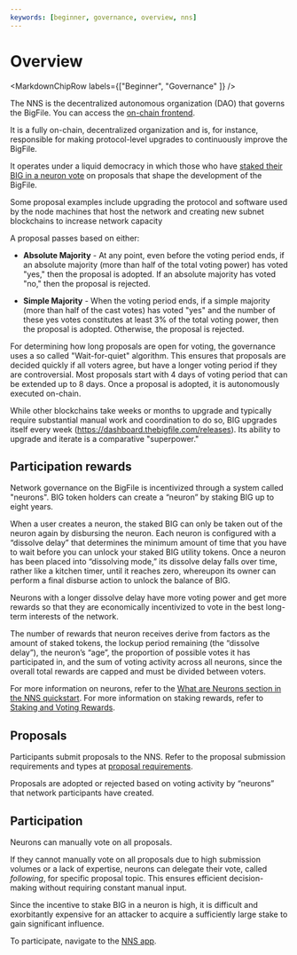 ```yaml
---
keywords: [beginner, governance, overview, nns]
---
```



# Overview

<MarkdownChipRow labels={["Beginner", "Governance" ]} />

The NNS is the decentralized autonomous organization (DAO) that governs the BigFile. You can access the [on-chain frontend](https://nns.ic0.app/).

It is a fully on-chain, decentralized organization and is, for instance, responsible for making protocol-level upgrades to continuously improve the BigFile.

It operates under a liquid democracy in which those who have [staked their BIG in a neuron vote](/docs/current/concepts/governance) on proposals that shape the development of the BigFile.

Some proposal examples include upgrading the protocol and software used by the node machines that host the network and creating new subnet blockchains to increase network capacity

A proposal passes based on either:
- **Absolute Majority** - At any point, even before the voting period ends, if an absolute majority (more than half of the total voting power) has voted "yes," then the proposal is adopted. If an absolute majority has voted "no," then the proposal is rejected.

- **Simple Majority** - When the voting period ends, if a simple majority (more than half of the cast votes) has voted "yes" and the number of these yes votes constitutes at least 3% of the total voting power, then the proposal is adopted. Otherwise, the proposal is rejected.

For determining how long proposals are open for voting, the governance uses a so called "Wait-for-quiet" algorithm. This ensures that proposals are decided quickly if all voters agree, but have a longer voting period if they are controversial. Most proposals start with 4 days of voting period that can be extended up to 8 days.
Once a proposal is adopted, it is autonomously executed on-chain.

While other blockchains take weeks or months to upgrade and typically require substantial manual work and coordination to do so, BIG upgrades itself every week (https://dashboard.thebigfile.com/releases). Its ability to upgrade and iterate is a comparative "superpower."

## Participation rewards
Network governance on the BigFile is incentivized through a system called "neurons".
BIG token holders can create a “neuron” by staking BIG up to eight years.

When a user creates a neuron, the staked BIG can only be taken out of the neuron again by disbursing the neuron. Each neuron is configured with a “dissolve delay” that determines the minimum amount of time that you have to wait before you can unlock your staked BIG utility tokens. Once a neuron has been placed into “dissolving mode,” its dissolve delay falls over time, rather like a kitchen timer, until it reaches zero, whereupon its owner can perform a final disburse action to unlock the balance of BIG.

Neurons with a longer dissolve delay have more voting power and get more rewards so that they are economically incentivized to vote in the best long-term interests of the network.

The number of rewards that neuron receives derive from factors as the amount of staked tokens, the lockup period remaining (the “dissolve delay”), the neuron’s “age”, the proportion of possible votes it has participated in, and the sum of voting activity across all neurons, since the overall total rewards are capped and must be divided between voters.

For more information on neurons, refer to the [What are Neurons section in the NNS quickstart](/docs/current/developer-docs/daos/fms/fms-app-quickstart).
For more information on staking rewards, refer to [Staking and Voting Rewards](/docs/current/developer-docs/daos/fms/staking-voting-rewards).

## Proposals
Participants submit proposals to the NNS. Refer to the proposal submission requirements and types at [proposal requirements](/docs/current/developer-docs/daos/fms/proposal-requirements).

Proposals are adopted or rejected based on voting activity by “neurons” that network participants have created.

## Participation

Neurons can manually vote on all proposals.

If they cannot manually vote on all proposals due to high submission volumes or a lack of expertise, neurons can delegate their vote, called _following_, for specific proposal topic. This ensures efficient decision-making without requiring constant manual input.

Since the incentive to stake BIG in a neuron is high, it is difficult and exorbitantly expensive for an attacker to acquire a sufficiently large stake to gain significant influence.

To participate, navigate to the [NNS app](https://nns.ic0.app/).